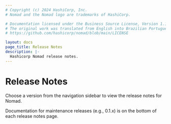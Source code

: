 ```yaml
---
# Copyright (c) 2024 HashiCorp, Inc.
# Nomad and the Nomad logo are trademarks of HashiCorp.

# Documentation licensed under the Business Source License, Version 1.1.
# The original work was translated from English into Brazilian Portuguese.
# https://github.com/hashicorp/nomad/blob/main/LICENSE

layout: docs
page_title: Release Notes
description: |-
  Hashicorp Nomad release notes.
---
```


# Release Notes

Choose a version from the navigation sidebar to view the release notes for Nomad.

Documentation for maintenance releases (e.g., 0.1.x) is on the bottom of each
release notes page.
